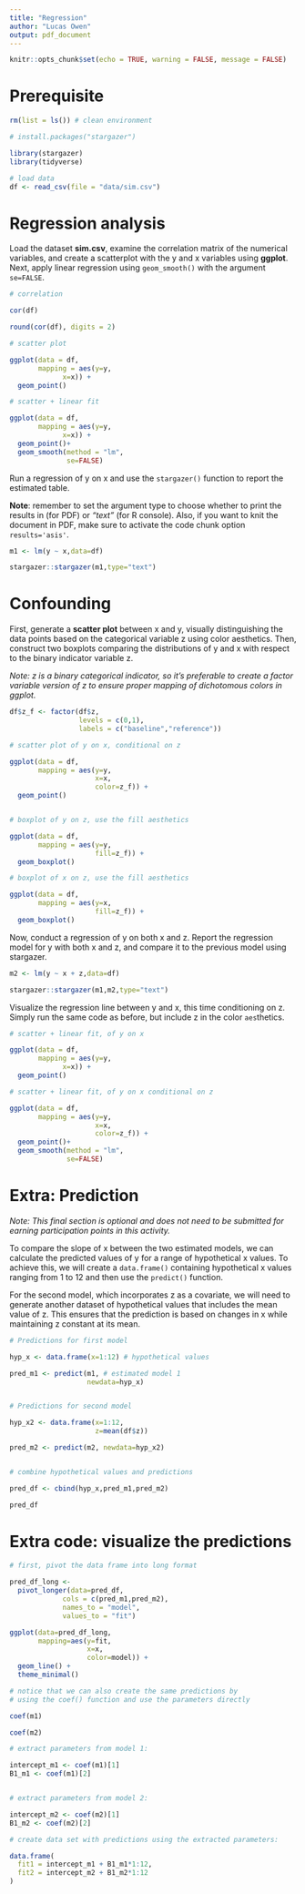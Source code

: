 ```yaml
---
title: "Regression"
author: "Lucas Owen"
output: pdf_document
---
```


```r
knitr::opts_chunk$set(echo = TRUE, warning = FALSE, message = FALSE)
```

# Prerequisite

```r

rm(list = ls()) # clean environment

# install.packages("stargazer")

library(stargazer)
library(tidyverse)

# load data
df <- read_csv(file = "data/sim.csv")
```


# Regression analysis

Load the dataset **sim.csv**, examine the correlation matrix of the numerical variables, and create a scatterplot with the y and x variables using **ggplot**. Next, apply linear regression using `geom_smooth()` with the argument `se=FALSE`.

```r

# correlation

cor(df)

round(cor(df), digits = 2)

# scatter plot

ggplot(data = df,
       mapping = aes(y=y,
             x=x)) +
  geom_point()

# scatter + linear fit

ggplot(data = df,
       mapping = aes(y=y,
             x=x)) +
  geom_point()+
  geom_smooth(method = "lm",
              se=FALSE)


```


Run a regression of y on x and use the `stargazer()` function to report the estimated table. 

**Note**: remember to set the argument type to choose whether to print the results in \LaTeX (for PDF) or *"text"* (for R console). Also, if you want to knit the document in PDF, make sure to activate the code chunk option `results='asis'`.

```r
m1 <- lm(y ~ x,data=df)

stargazer::stargazer(m1,type="text")
```


# Confounding

First, generate a **scatter plot** between x and y, visually distinguishing the data points based on the categorical variable z using color aesthetics. Then, construct two boxplots comparing the distributions of y and x with respect to the binary indicator variable z. 

*Note: z is a binary categorical indicator, so it's preferable to create a factor variable version of z to ensure proper mapping of dichotomous colors in ggplot.*

```r

df$z_f <- factor(df$z,
                 levels = c(0,1),
                 labels = c("baseline","reference"))

# scatter plot of y on x, conditional on z

ggplot(data = df,
       mapping = aes(y=y,
                     x=x,
                     color=z_f)) +
  geom_point()


# boxplot of y on z, use the fill aesthetics

ggplot(data = df,
       mapping = aes(y=y,
                     fill=z_f)) +
  geom_boxplot()

# boxplot of x on z, use the fill aesthetics

ggplot(data = df,
       mapping = aes(y=x,
                     fill=z_f)) +
  geom_boxplot()


```

Now, conduct a regression of y on both x and z. Report the regression model for y with both x and z, and compare it to the previous model using stargazer.

```r
m2 <- lm(y ~ x + z,data=df)

stargazer::stargazer(m1,m2,type="text")

```


Visualize the regression line between y and x, this time conditioning on z. Simply run the same code as before, but include z in the color `aes`thetics.


```r

# scatter + linear fit, of y on x

ggplot(data = df,
       mapping = aes(y=y,
             x=x)) +
  geom_point()

# scatter + linear fit, of y on x conditional on z

ggplot(data = df,
       mapping = aes(y=y,
                     x=x,
                     color=z_f)) +
  geom_point()+
  geom_smooth(method = "lm",
              se=FALSE)


```



# Extra: Prediction


*Note: This final section is optional and does not need to be submitted for earning participation points in this activity.*

To compare the slope of x between the two estimated models, we can calculate the predicted values of y for a range of hypothetical x values. To achieve this, we will create a `data.frame()` containing hypothetical x values ranging from 1 to 12 and then use the `predict()` function.

For the second model, which incorporates z as a covariate, we will need to generate another dataset of hypothetical values that includes the mean value of z. This ensures that the prediction is based on changes in x while maintaining z constant at its mean.

```r
# Predictions for first model

hyp_x <- data.frame(x=1:12) # hypothetical values

pred_m1 <- predict(m1, # estimated model 1
                   newdata=hyp_x)


# Predictions for second model

hyp_x2 <- data.frame(x=1:12,
                     z=mean(df$z))

pred_m2 <- predict(m2, newdata=hyp_x2)


# combine hypothetical values and predictions

pred_df <- cbind(hyp_x,pred_m1,pred_m2)

pred_df

```



# Extra code: visualize the predictions


```r

# first, pivot the data frame into long format

pred_df_long <-
  pivot_longer(data=pred_df,
             cols = c(pred_m1,pred_m2),
             names_to = "model",
             values_to = "fit")

ggplot(data=pred_df_long,
       mapping=aes(y=fit,
                   x=x,
                   color=model)) +
  geom_line() +
  theme_minimal()


```






```r

# notice that we can also create the same predictions by
# using the coef() function and use the parameters directly

coef(m1)

coef(m2)

# extract parameters from model 1:

intercept_m1 <- coef(m1)[1]
B1_m1 <- coef(m1)[2]


# extract parameters from model 2:

intercept_m2 <- coef(m2)[1]
B1_m2 <- coef(m2)[2]

# create data set with predictions using the extracted parameters:

data.frame(
  fit1 = intercept_m1 + B1_m1*1:12,
  fit2 = intercept_m2 + B1_m2*1:12
)


```
